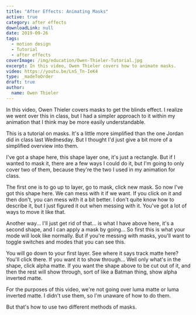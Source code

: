 ```yaml
---
title: "After Effects: Animating Masks"
active: true
category: after effects
downloadLink: null
date: 2019-09-26
tags:
  - motion design
  - Tutorial
  - after effects
coverImage: /img/education/Owen-Thieler-Tutorial.jpg
excerpt: In this video, Owen Thieler covers how to animate masks.
video: https://youtu.be/LnS_Tn-IeK4
type: _madeToOrder
draft: true
author:
  name: Owen Thieler
---
```


In this video, Owen Thieler covers masks to get the blinds effect. I realize we went over this in class, but I had a simpler approach to it within my animation that I think may be more easily understandable.

This is a tutorial on masks. It's a little more simplified than the one Jordan did in class last Wednesday. But I thought I'd just give a bit more of a simplified overview into them.

I've got a shape here, this shape layer one, it's just a rectangle. But if I wanted to mask it, there are a few ways I could do it, but I'm going to only cover two of them, because they're the two I used in my animation for class.

The first one is to go up to layer, go to mask, click new mask. So now I've got this shape here. We can mess with it if we want. If you click on it and then don't, you can mess with it a bit better. I don't quite know how to describe it, but I just figured it out when messing with it. You've got a lot of ways to move it like that.

Another way... I'll just get rid of that... is what I have above here, it's a second shape, and I can apply a mask by going... So first this is what your mode will look like normally. But if you're messing with masks, you'll want to toggle switches and modes that you can see this.

You will go down to your first layer. See where it says track matte here? You'll click there. If you want it to show through... Well only what's in the shape, click alpha matte. If you want the shape above to be cut out of it, and then the rest will show through, sort of like a Batman thing, show alpha inverted matte.

For the purposes of this video, we're not going over luma matte or luma inverted matte. I didn't use them, so I'm unaware of how to do them.

But that's how to use two different methods of masks.